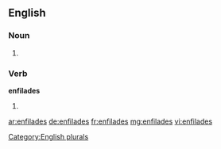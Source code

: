 ==English==

===Noun===
{{head|en}}

# {{plural of|enfilade}}

===Verb===
'''enfilades'''

# {{en-third-person singular of|enfilade}}

[[Category:English plurals]]

[[ar:enfilades]]
[[de:enfilades]]
[[fr:enfilades]]
[[mg:enfilades]]
[[vi:enfilades]]